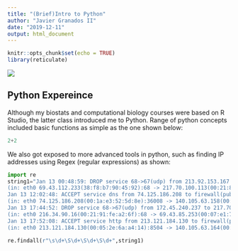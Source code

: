```yaml
---
title: "(Brief)Intro to Python"
author: "Javier Granados II"
date: "2019-12-11"
output: html_document
---
```


```r
knitr::opts_chunk$set(echo = TRUE)
library(reticulate)
```

![](http://www.primalsecurity.net/wp-content/uploads/2014/08/python_logo.jpg)

## Python Expereince

Although my biostats and computational biology courses were based on R Studio, the latter class introduced me to Python. Range of python concepts included basic functions as simple as the one shown below:


```python
2+2
```


We also got exposed to more advanced tools in python, such as finding IP addresses using Regex (regular expressions) as shown:

```python
import re 
string1="Jan 13 00:48:59: DROP service 68->67(udp) from 213.92.153.167 to 69.43.107.219, prefix: \"spoof iana-0/8\" \
(in: eth0 69.43.112.233(38:f8:b7:90:45:92):68 -> 217.70.100.113(00:21:87:79:9c:d9):67 UDP len:576 ttl:64) \
Jan 13 12:02:48: ACCEPT service dns from 74.125.186.208 to firewall(pub-nic-dns), prefix: \"none\" \
(in: eth0 74.125.186.208(00:1a:e3:52:5d:8e):36008 -> 140.105.63.158(00:1a:9a:86:2e:62):53 UDP len:82 ttl:38) \
Jan 13 17:44:52: DROP service 68->67(udp) from 172.45.240.237 to 217.70.177.60, prefix: \"spoof iana-0/8\" \
(in: eth0 216.34.90.16(00:21:91:fe:a2:6f):68 -> 69.43.85.253(00:07:e1:7c:53:db):67 UDP len:328 ttl:64) \
Jan 13 17:52:08: ACCEPT service http from 213.121.184.130 to firewall(pub-nic), prefix: \"none\" \
(in: eth0 213.121.184.130(00:05:2e:6a:a4:14):8504 -> 140.105.63.164(00:60:11:92:ed:1b):80 TCP flags: ****S* len:52 ttl:109)"

re.findall(r"\s\d+\S\d+\S\d+\S\d+",string1)
```



